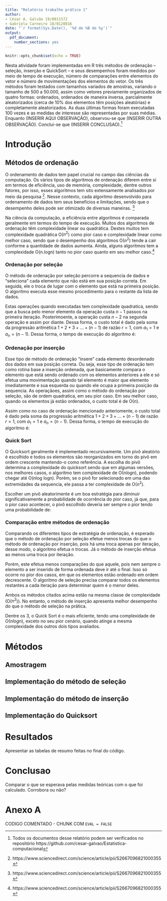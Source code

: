 ```yaml
---
title: "Relatório trabalho prático 1"
author:
- César A. Galvão 19/0011572
- Gabriela Carneiro 18/0120816
date: "`r format(Sys.Date(), '%d de %B de %y')`"
output:
  pdf_document:
    number_sections: yes
---
```


```r
knitr::opts_chunk$set(echo = TRUE)
```


\begin{center} 

\textbf{Resumo} 

\end{center}

Nesta atividade foram implementadas em R três métodos de ordenação -- seleção, inserção e QuickSort -- e seus desempenhos foram medidos por meio de tempo de execução, número de comparações entre elementos do vetor e número de movimentações dos elementos do vetor. Os três métodos foram testados com tamanhos variados de amostras, variando o tamanho de 500 a 50.000, assim como vetores previamente organizados de quatro formas: ordenados, ordenados de maneira inversa, parcialmente aleatorizados (cerca de 10% dos elementos têm posições aleatórias) e completamente aleatorizados. As duas últimas formas foram executadas 100 vezes e as medidas de interesse são representadas por suas médias. Enquanto (INSERIR AQUI OBSERVAÇÃO), observou-se que (INSERIR OUTRA OBSERVAÇÃO). Conclui-se que (INSERIR CONCLUSAO).^[Todos os documentos desse relatório podem ser verificados no repositório https://github.com/cesar-galvao/Estatistica-computacional]


# Introdução

## Métodos de ordenação

O ordenamento de dados tem papel crucial no campo das ciências da computação. Os vários tipos de algoritmos de ordenação diferem entre si em termos de eficiência, uso de memória, complexidade, dentre outros fatores, por isso, esses algoritmos tem sito extensamente analisados por meio da pesquisa ^[https://www.sciencedirect.com/science/article/pii/S2667096821000355]. Nesse contexto, cada algoritmo desenvolvido para ordenamento de dados tem seus benefícios e limitações, sendo que o desempenho deles pode ser otimizado de diversas maneiras. ^[https://www.sciencedirect.com/science/article/pii/S2667096821000355]

Na ciência da computação, a eficiência entre algoritmos é comparada geralmente em termos do tempo de execução. Muitos dos algoritmos de ordenação têm complexidade linear ou quadrática. Destes muitos tem complexidade quadrática O($n^2$) como pior caso e complexidade linear como melhor caso, sendo que o desempenho dos algoritmos O($n^2$) tende a cair conforme a quantidade de dados aumenta. Ainda, alguns algoritmos tem a complexidade O(n.logn) tanto no pior caso quanto em seu melhor caso.^[https://www.sciencedirect.com/science/article/pii/S2667096821000355]

### Ordenação por seleção 

O método de ordenação por seleção percorre a sequencia de dados e "seleciona" cada elemento que não está em sua posição correta. Em seguida, ele o troca de lugar com o elemento que está na primeira posição. O algoritmo executa esse mesmo procedimento para o restante da lista de dados. 

Estas operações quando executadas tem complexidade quadratica, sendo que a busca pelo menor elemento da operação custa $n - 1$ passos na primeira iteração. Posterimoente, a operação custa $n - 2$ na segunda operação e assim por diante. Dessa forma, o custo total é dado pela soma da progressão aritmética $1+2+3+ ... + (n-1)$ de razão $r = 1$, com $a_1 = 1$ e $a_n = (n-1)$. Dessa forma, o tempo de execução do algoritmo é:

\begin{equation}
  \frac{(1+(n-1)) * n}{2} = \frac{n^2}{2}
\end{equation}


### Ordenação por inserção 

Esse tipo de método de ordenação "insere" cada elemento desordenado dos dados em sua posição correta. Ou seja, esse tipo de ordenação tem como rotina base a inserção ordenada, que basicamente compara o elemento que está sendo ordenado com os elementos anteriores a ele e só efetua uma movimentação quando tal elemento é maior que elemento imediatamente e sua esquerda ou quando ele ocupa a primeira posição da sequencia. As operaçãoes, assim como o método do ordenação por seleção, são de ordem quadratica, em seu pior caso. Em seu melhor caso, quando os elementos já estão ordenados, o custo total é de O($n$).

Assim como no caso de ordenação mencionado anteriomente, o custo total é dado pela soma da progressão aritmética $1+2+3+ ... + (n-1)$ de razão $r = 1$, com $a_1 = 1$ e $a_n = (n-1)$. Dessa forma, o tempo de execução do algoritmo é:

\begin{equation}
  \frac{(1+(n-1)) * n}{2} = \frac{n^2}{2}
\end{equation}

### Quick Sort

O Quicksort geralmente é implementado recursivamente. Um pivô aleatório é escolhido e todos os elementos são reorganizados em torno do pivô em ordem crescente mantendo-o como referência. A escolha do pivô determina a complexidade do quicksort sendo que em algumas versões, nos melhores casos, o algoritmo tem complexidade de O($nlogn$), podendo chegar até O(nlog logn). Porém, se o pivô for selecionado em uma das extremidades da sequencia, ele passa a ter complexidade de O($n^2$). 

Escolher um pivô aleatorimente é um boa estratégia para diminuir significativamente a probabilidade de ocorrência do pior caso, já que, para o pior caso acontecer, o pivô escolhido deveria ser sempre o pior tendo uma probabilidade de:

\begin{equation}
  p = \frac{1}{n} * \frac{1}{(n-1)} * \frac{1}{n-2} ...
\end{equation}

### Comparação entre métodos de ordenação

Comparando os diferentes tipos de estratégia de ordenação, é esperado que o método de ordenação por seleção efetue menos trocas do que o método de ordenação por inserção, pois há uma troca apenas por iteração, desse modo, o algoritmo efetua n trocas. Já o método de inserção efetua ao menos uma troca por iteração.

Porém, este efetua menos comparações do que aquele, pois nem sempre o elemento a ser inserido de forma ordenada deve ir até o final. Isso só ocorre no pior dos casos, em que os elementos estão ordenado em ordem decrescente. O algoritmo de seleção precisa comparar todos os elementos restantes a cada iteração para determinar quem é o menor deles.

Ambos os métodos citados acima estão na mesma classe de complexidade (O($n^2$)). No entanto, o método de inserção apresenta melhor desempenho do que o método de seleção na prática.

Dentre os 3, o Quick Sort é o mais eficiente, tendo uma complexidade de O($nlogn$), exceto no seu pior cenário, quando atinge a mesma complexidade dos outros dois tipos avaliados. 

# Métodos

## Amostragem

## Implementação do método de seleção 

## Implementação do método de inserção 

## Implementação do Quicksort

# Resultados

Apresentar as tabelas de resumo feitas no final do código.

# Conclusao

Comparar o que se esperava pelas medidas teóricas com o que foi calculado. Corrobora ou não?

# Anexo A {.unnumbered}

CODIGO COMENTADO - CHUNK COM `EVAL = FALSE`

